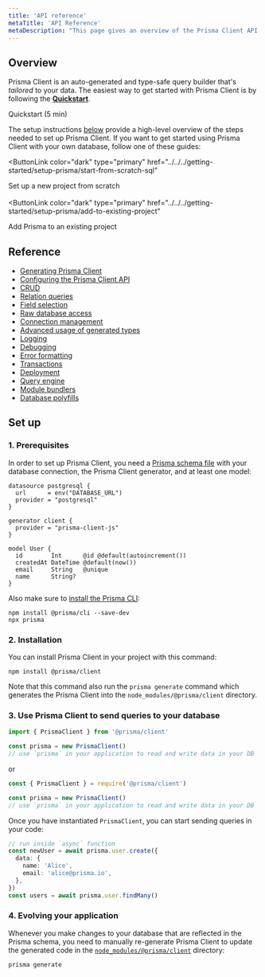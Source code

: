 ```yaml
---
title: 'API reference'
metaTitle: 'API Reference'
metaDescription: "This page gives an overview of the Prisma Client API and links to more detailled explanations. It's a great starting point for exploring Prisma Client."
---
```


## Overview

Prisma Client is an auto-generated and type-safe query builder that's _tailored_ to your data. The easiest way to get started with Prisma Client is by following the **[Quickstart](../../../getting-started/quickstart)**.

<ButtonLink color="dark" type="primary" href="../../../getting-started/quickstart">
  Quickstart (5 min)
</ButtonLink>

The setup instructions [below](#setup) provide a high-level overview of the steps needed to set up Prisma Client. If you want to get started using Prisma Client with your own database, follow one of these guides:

<ButtonLink
  color="dark"
  type="primary"
  href="../../../getting-started/setup-prisma/start-from-scratch-sql"
>
  Set up a new project from scratch
</ButtonLink>
<br />
<br />
<ButtonLink
  color="dark"
  type="primary"
  href="../../../getting-started/setup-prisma/add-to-existing-project"
>
  Add Prisma to an existing project
</ButtonLink>

## Reference

- [Generating Prisma Client](generating-prisma-client)
- [Configuring the Prisma Client API](configuring-the-prisma-client-api)
- [CRUD](crud)
- [Relation queries](relation-queries)
- [Field selection](field-selection)
- [Raw database access](raw-database-access)
- [Connection management](connection-management)
- [Advanced usage of generated types](advanced-usage-of-generated-types)
- [Logging](logging)
- [Debugging](debugging)
- [Error formatting](error-formatting)
- [Transactions](transactions)
- [Deployment](deployment)
- [Query engine](query-engine)
- [Module bundlers](module-bundlers)
- [Database polyfills](database-polyfills)

## Set up

### 1. Prerequisites

In order to set up Prisma Client, you need a [Prisma schema file](../prisma-schema/prisma-schema-file) with your database connection, the Prisma Client generator, and at least one model:

```prisma
datasource postgresql {
  url      = env("DATABASE_URL")
  provider = "postgresql"
}

generator client {
  provider = "prisma-client-js"
}

model User {
  id        Int      @id @default(autoincrement())
  createdAt DateTime @default(now())
  email     String   @unique
  name      String?
}
```

Also make sure to [install the Prisma CLI](../prisma-cli/installation):

```
npm install @prisma/cli --save-dev
npx prisma
```

### 2. Installation

You can install Prisma Client in your project with this command:

```
npm install @prisma/client
```

Note that this command also run the `prisma generate` command which generates the Prisma Client into the `node_modules/@prisma/client` directory.

### 3. Use Prisma Client to send queries to your database

```js
import { PrismaClient } from '@prisma/client'

const prisma = new PrismaClient()
// use `prisma` in your application to read and write data in your DB
```

or

```js
const { PrismaClient } = require('@prisma/client')

const prisma = new PrismaClient()
// use `prisma` in your application to read and write data in your DB
```

Once you have instantiated `PrismaClient`, you can start sending queries in your code:

```ts
// run inside `async` function
const newUser = await prisma.user.create({
  data: {
    name: 'Alice',
    email: 'alice@prisma.io',
  },
})
const users = await prisma.user.findMany()
```

### 4. Evolving your application

Whenever you make changes to your database that are reflected in the Prisma schema, you need to manually re-generate Prisma Client to update the generated code in the [`node_modules/@prisma/client`](generating-prisma-client#the-prisma-client-npm-module) directory:

```
prisma generate
```
